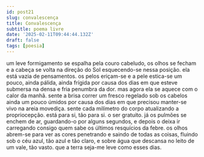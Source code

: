 ```yaml
---
id: post21
slug: convalescença
title: Convalescença
subtitle: poema livre
date: '2025-02-11T09:44:44.132Z'
draft: false
tags: [poesia]
---
```

um leve formigamento se espalha pela couro cabeludo,
os olhos se fecham e a cabeça se volta na direção do Sol 
esquecendo-se nessa posição. ela está vazia de pensamentos.
os pelos eriçam-se e a pele estica-se um pouco, ainda pálida, 
ainda frígida por causa dos dias em que esteve submersa
na densa e fria penumbra da dor. mas agora ela se aquece 
com o calor da manhã. sente a brisa correr um fresco 
regelado sob os cabelos ainda um pouco úmidos por causa dos dias
em que precisou manter-se vivo na areia movediça. sente cada 
milímetro do corpo atualizando a propriocepção. está para si,
tão para si. o ser gratuito. já os pulmões se enchem de ar, guardando-o por alguns 
segundos, e depois o deixa ir carregando consigo
quem sabe os últimos resquícios da febre.
os olhos abrem-se para ver as cores penetrando e saindo de todas as coisas,
fluindo sob o céu azul, tão azul e tão claro,
e sobre água que descansa no leito de um vale, tão vasto.
que a terra seja-me leve como esses dias.
